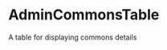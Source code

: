 
<Meta
  title="components/Commons/EditCommonsForm"
  component={EditCommonsForm}
/>

# AdminCommonsTable

A table for displaying commons details

<Canvas>
  <Story name="uncontrolled">
    <EditCommonsForm buttonLabel={"Submit"} />
  </Story>
</Canvas>